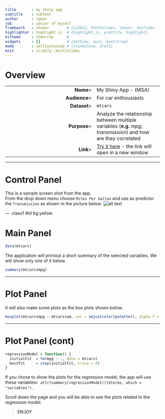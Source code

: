 ```yaml
---
title       : my shiny app
subtitle    : subtest
author      : rgeos
job         : savior of myself
framework   : shower        # {io2012, html5slides, shower, dzslides, ...}
highlighter : highlight.js  # {highlight.js, prettify, highlight}
hitheme     : tomorrow      # 
widgets     : []            # {mathjax, quiz, bootstrap}
mode        : selfcontained # {standalone, draft}
knit        : slidify::knit2slides
---
```


# Overview

|  |   |
| ---:| --- |
| **Name**> | My Shiny App - (MSA) |
| **Audience**>  | For car enthousiasts |
| **Dataset**> | `mtcars` |
| **Purpose**> | Analyze the relationship between multiple variables (**e.g.** *mpg*, *transmission*) and how are they correlated |
| **Link**> | [Try it here](https://rgeos.shinyapps.io/DataProducts/) - the link will open in a new window |

---

# Control Panel

This is a sample screen shot from the app.  
From the drop down menu choose `Miles Per Gallon` and use as predictor the `Transmission` as shown in the picture below:
![alt text][pic]

[pic]: libraries/pics/ScreenShot0.png "Screen Shot"

--- .class1  #id bg:yellow

# Main Panel

```r
data(mtcars)
```

The application will printout a short summary of the selected variables. We will show only one of it below.

```r
summary(mtcars$mpg)
```

---

# Plot Panel

It will also make some plots as the box plots shown below.
```r
boxplot(mtcars$mpg ~ mtcars$am, col = adjustcolor(palette(), alpha.f = .3), pars=list(boxwex=.5,outwex=.4))
```

---

# Plot Panel (cont)

```r
regressionModel = function() {
  initialFit  = lm(mpg ~ ., data = mtcars)
  bestFit     = step(initialFit, trace = 0)
}
```

If you chose to show the plots for the regression model, the app will use these variables``r attr(summary(regressionModel())$terms, which = "variables")``.

Scroll down the page and you will be able to see the plots related to the regression model.

> **ENJOY**
